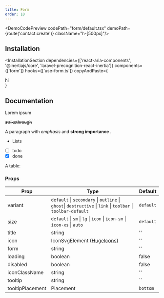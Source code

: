 ```yaml
---
title: Form
order: 10
---
```





<DemoCodePreview codePath="form/default.tsx" demoPath={route('contact.create')} className="h-[500px]"/>

## Installation

<InstallationSection
  dependencies={['react-aria-components', '@inertiajs/core', 'laravel-precognition-react-inertia']}
  components={['form']}
  hooks={['use-form.ts']}
  copyAndPaste={
    <div>hi</div>
  }
>
  <InstallationCommand command="execute" params="shadcn@latest add ~website/r/form.json" />
</InstallationSection>

## Documentation

Lorem ipsum

~~strikethrough~~

A paragraph
with *emphasis* and **strong importance**
.

  * Lists
  * [ ] todo
  * [x] done

A table:

### Props


| Prop             | Type                                                                                                         | Default   |
  |------------------|--------------------------------------------------------------------------------------------------------------|-----------|
| variant          | `default` \| `secondary` \| `outline` \| `ghost`\| `destructive` \| `link` \| `toolbar` \| `toolbar-default` | `default` |
| size             | `default` \| `sm` \| `lg` \| `icon` \| `icon-sm` \| `icon-xs` \| `auto`                                      | `default` |
| title            | string                                                                                                       | ''        |
| icon             | IconSvgElement ([HugeIcons](https://hugeicons.com/?via=daspwork))                                            | ''        |
| form             | string                                                                                                       | ''        |
| loading          | boolean                                                                                                      | false     |
| disabled         | boolean                                                                                                      | false     |
| iconClassName    | string                                                                                                       | ''        |
| tooltip          | string                                                                                                       | ``        |
| tooltipPlacement | Placement                                                                                                    | `bottom`  |
